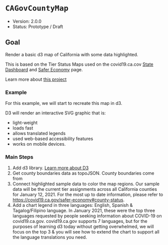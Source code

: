 
<Meta title="d3-charts/Web components/cagov-county-map/Intro" />

<style>{`
  .content {
    margin: 50px;
  }
  .medium-image {
    max-width: 550px;
  }
`}</style>

# `CAGovCountyMap`

* Version: 2.0.0
* Status: Prototype / Draft

## Goal
Render a basic d3 map of California with some data highlighted.

This is based on the Tier Status Maps used on the covid19.ca.cov [State Dashboard](https://covid19.ca.gov/state-dashboard) and [Safer Economy](https://covid19.ca.gov/safer-economy) page.

Learn more about [this project](https://cagov.github.io/covid19.ca.gov-site-handbook/tech)


### Example
For this example, we will start to recreate this map in d3.

D3 will render an interactive SVG graphic that is:

* light-weight
* loads fast
* allows translated legends 
* used web-based accessibility features
* works on mobile devices.

### Main Steps

1. Add d3 library. [Learn more about D3]()
2. Get county boundaries data as topoJSON. County boundaries come from
3. Connect highlighted sample data to color the map regions. Our sample data will be the current tier assignments across all California counties for January 12, 2021. For the most up to date information, please refer to https://covid19.ca.gov/safer-economy#county-status.
4. Add a chart legend in three languages: English, Spanish & Tagalog/Filipino language. In January 2021, these were the top three languages requested by people seeking information about COVID-19 on covid19.ca.gov. covid19.ca.gov supports 7 languages, but for the purposes of learning d3 today without getting overwhelmed, we will focus on the top 3 & you will see how to extend the chart to support all the language translations you need.

<div className="content">
</div>
